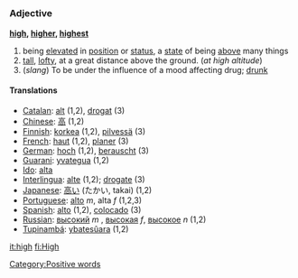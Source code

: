 =={{en}}==

===Adjective===
''' [[high]], [[higher]], [[highest]]'''

#being [[elevated]] in [[position]] or [[status]], a [[state]] of being [[above]] many things
#[[tall]], [[lofty]], at a great distance above the ground.  (''at high altitude'')
#(''slang'') To be under the influence of a mood affecting drug; [[drunk]]
====Translations====
*[[Catalan]]: [[alt]] (1,2), [[drogat]] (3)
*[[Chinese]]: [[高]] (1,2)
*[[Finnish]]: [[korkea]] (1,2), [[pilvessä]] (3)
*[[French]]: [[haut]] (1,2), [[planer]] (3)
*[[German]]: [[hoch]] (1,2), [[berauscht]] (3)
*[[Guarani]]: [[yvategua]] (1,2)
*[[Ido]]: [[alta]]
*[[Interlingua]]: [[alte]] (1,2); [[drogate]] (3)
*[[Japanese]]: [[高い]] (たかい, takai) (1,2)
*[[Portuguese]]: [[alto]] ''m'', alta ''f'' (1,2,3)
*[[Spanish]]: [[alto]] (1,2), [[colocado]] (3)
*[[Russian]]: [[высокий]] ''m'' , [[высокая]] ''f'', [[высокое]] ''n'' (1,2)
*[[Tupinambá]]: [[ybatesûara]] (1,2)

[[Category:Positive words]]

[[it:high]]
[[fi:High]]